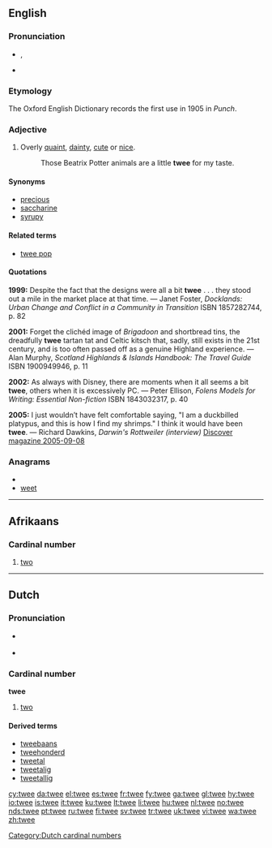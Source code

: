 ==English==

===Pronunciation===
* {{a|UK}} {{IPA|/twiː/}}, {{SAMPA|/twi:/}}
* {{rhymes|iː}}

===Etymology===
The Oxford English Dictionary records the first use in 1905 in ''Punch''.

===Adjective===
{{en-adj}}

# {{context|British|pejorative}} Overly [[quaint]], [[dainty]], [[cute]] or [[nice]].
#: Those Beatrix Potter animals are a little '''twee''' for my taste.

====Synonyms====
* [[precious]]
* [[saccharine]]
* [[syrupy]]

====Related terms====
* [[twee pop]]

====Quotations====
'''1999:''' Despite the fact that the designs were all a bit '''twee''' . . . they stood out a mile in the market place at that time. &mdash; Janet Foster, ''Docklands: Urban Change and Conflict in a Community in Transition'' ISBN 1857282744, p. 82

'''2001:''' Forget the clichéd image of ''Brigadoon'' and shortbread tins, the dreadfully '''twee''' tartan tat and Celtic kitsch that, sadly, still exists in the 21st century, and is too often passed off as a genuine Highland experience. &mdash; Alan Murphy, ''Scotland Highlands & Islands Handbook: The Travel Guide'' ISBN 1900949946, p. 11

'''2002:''' As always with Disney, there are moments when it all seems a bit '''twee''', others when it is excessively PC. &mdash; Peter Ellison, ''Folens Models for Writing: Essential Non-fiction'' ISBN 1843032317, p. 40

'''2005:''' I just wouldn’t have felt comfortable saying, "I am a duckbilled platypus, and this is how I find my shrimps."  I think it would have been '''twee'''.  &mdash; Richard Dawkins, ''Darwin's Rottweiler (interview)'' [http://discovermagazine.com/2005/sep/darwins-rottweiler Discover magazine 2005-09-08]

===Anagrams===
* {{alphagram|eetw}}
* [[weet#English|weet]]

----

==Afrikaans==

===Cardinal number===
{{infl|af|cardinal number}}

# [[two]]

----

==Dutch==

===Pronunciation===
* {{a|BE}} {{IPA|/tweː/|lang=nl}}
*: {{audio|Nl-twee (Belgium).ogg|audio (Belgium)}}
* {{a|NL}} {{IPA|/tʋeː/|lang=nl}}
*: {{audio|Nl-twee.ogg|audio (Netherlands)}}

===Cardinal number===
{{cardinalbox|nl|1|2|3|een|drie|ord=tweede}}
'''twee'''

# [[two]]

====Derived terms====
{{top4}}
* [[tweebaans]]
* [[tweehonderd]]
* [[tweetal]]
* [[tweetalig]]
* [[tweetallig]]
{{bottom}}

[[Category:Dutch cardinal numbers]]

[[cy:twee]]
[[da:twee]]
[[el:twee]]
[[es:twee]]
[[fr:twee]]
[[fy:twee]]
[[ga:twee]]
[[gl:twee]]
[[hy:twee]]
[[io:twee]]
[[is:twee]]
[[it:twee]]
[[ku:twee]]
[[lt:twee]]
[[li:twee]]
[[hu:twee]]
[[nl:twee]]
[[no:twee]]
[[nds:twee]]
[[pt:twee]]
[[ru:twee]]
[[fi:twee]]
[[sv:twee]]
[[tr:twee]]
[[uk:twee]]
[[vi:twee]]
[[wa:twee]]
[[zh:twee]]